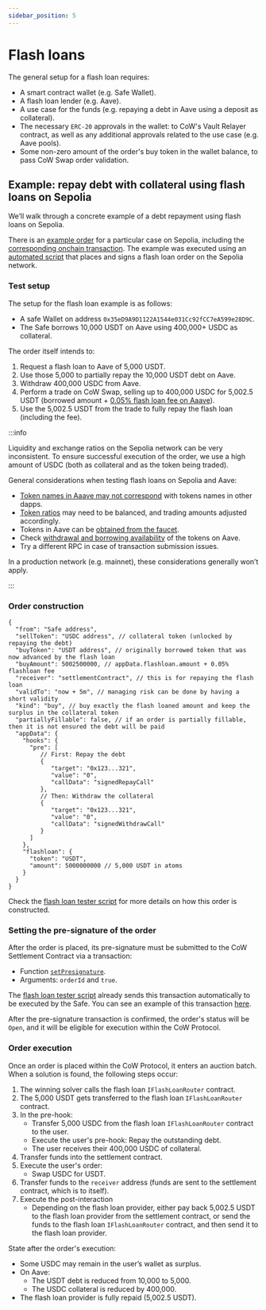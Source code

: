 ```yaml
---
sidebar_position: 5
---
```


# Flash loans

The general setup for a flash loan requires:
* A smart contract wallet (e.g. Safe Wallet).
* A flash loan lender (e.g. Aave).
* A use case for the funds (e.g. repaying a debt in Aave using a deposit as collateral).
* The necessary `ERC-20` approvals in the wallet: to CoW's Vault Relayer contract, as well as any additional approvals related to the use case (e.g. Aave pools).
* Some non-zero amount of the order's buy token in the wallet balance, to pass CoW Swap order validation.

## Example: repay debt with collateral using flash loans on Sepolia

We’ll walk through a concrete example of a debt repayment using flash loans on Sepolia.

There is an [example order](https://explorer.cow.fi/sepolia/orders/0x86ff28a37bf70c549edfe753d899d44307b1b4c3ae943c6f5bdfe271942fd4f135ed9a9d1122a1544e031cc92fcc7ea599e28d9c67dc66ab) for a particular case on Sepolia, including the [corresponding onchain transaction](https://sepolia.etherscan.io/tx/0x6f4fc9b450e08dab0ab2d935e7c7dcade9e44e330e484657e5b1fadb6c6e8851).
The example was executed using an [automated script](https://github.com/mrnaveira/cow-flashloan-tester) that places and signs a flash loan order on the Sepolia network.

### Test setup
The setup for the flash loan example is as follows:
* A safe Wallet on address `0x35eD9A9D1122A1544e031Cc92fCC7eA599e28D9C`.
* The Safe borrows 10,000 USDT on Aave using 400,000+ USDC as collateral.

The order itself intends to:
1. Request a flash loan to Aave of 5,000 USDT.
2. Use those 5,000 to partially repay the 10,000 USDT debt on Aave.
3. Withdraw 400,000 USDC from Aave.
4. Perform a trade on CoW Swap, selling up to 400,000 USDC for 5,002.5 USDT (borrowed amount + [0.05% flash loan fee on Aaave](https://aave.com/docs/concepts/flash-loans)).
2. Use the 5,002.5 USDT from the trade to fully repay the flash loan (including the fee).

:::info

Liquidity and exchange ratios on the Sepolia network can be very inconsistent. To ensure successful execution of the order, we use a high amount of USDC (both as collateral and as the token being traded).

General considerations when testing flash loans on Sepolia and Aave:
- [Token names in Aaave may not correspond](https://github.com/mrnaveira/cow-flashloan-tester?tab=readme-ov-file#2-select-aave-tokens) with tokens names in other dapps.
- [Token ratios](https://github.com/mrnaveira/cow-flashloan-tester?tab=readme-ov-file#4-determine-token-amounts-needed-to-trade-and-deposit) may need to be balanced, and trading amounts adjusted accordingly.
- Tokens in Aave can be [obtained from the faucet](https://github.com/mrnaveira/cow-flashloan-tester?tab=readme-ov-file#5-get-tokens-from-the-faucet).
- Check [withdrawal and borrowing availability](https://github.com/mrnaveira/cow-flashloan-tester?tab=readme-ov-file#7-check-aaves-withdrawalborrow-availability) of the tokens on Aave.
- Try a different RPC in case of transaction submission issues.

In a production network (e.g. mainnet), these considerations generally won’t apply.

:::

### Order construction

```json5
{
  "from": "Safe address",
  "sellToken": "USDC address", // collateral token (unlocked by repaying the debt)
  "buyToken": "USDT address", // originally borrowed token that was now advanced by the flash loan
  "buyAmount": 5002500000, // appData.flashloan.amount + 0.05% flashloan fee
  "receiver": "settlementContract", // this is for repaying the flash loan
  "validTo": "now + 5m", // managing risk can be done by having a short validity
  "kind": "buy", // buy exactly the flash loaned amount and keep the surplus in the collateral token
  "partiallyFillable": false, // if an order is partially fillable, then it is not ensured the debt will be paid
  "appData": {
    "hooks": {
      "pre": [
         // First: Repay the debt
         {
            "target": "0x123...321",
            "value": "0",
            "callData": "signedRepayCall"
         },
         // Then: Withdraw the collateral
         {
            "target": "0x123...321",
            "value": "0",
            "callData": "signedWithdrawCall"
         }
      ]
    },
    "flashloan": {
      "token": "USDT",
      "amount": 5000000000 // 5,000 USDT in atoms
    }
  }
}
```

Check the [flash loan tester script](https://github.com/mrnaveira/cow-flashloan-tester) for more details on how this order is constructed.

### Setting the pre-signature of the order

After the order is placed, its pre-signature must be submitted to the CoW Settlement Contract via a transaction:
* Function [`setPresignature`](https://docs.cow.fi/cow-protocol/reference/contracts/core/settlement#setpresignature).
* Arguments: `orderId` and `true`.

The [flash loan tester script](https://github.com/mrnaveira/cow-flashloan-tester) already sends this transaction automatically to be executed by the Safe. You can see an example of this transaction [here](https://sepolia.etherscan.io/tx/0x2de6e4cfcf61942f73e2db254a6b917fc52ec95da4d296f5a998be4c1b910c94).

After the pre-signature transaction is confirmed, the order's status will be `Open`, and it will be eligible for execution within the CoW Protocol.

### Order execution

Once an order is placed within the CoW Protocol, it enters an auction batch. When a solution is found, the following steps occur:

1. The winning solver calls the flash loan `IFlashLoanRouter` contract.
2. The 5,000 USDT gets transferred to the flash loan `IFlashLoanRouter` contract.
3. In the pre-hook:
    - Transfer 5,000 USDC from the flash loan `IFlashLoanRouter` contract to the user.
    - Execute the user's pre-hook: Repay the outstanding debt.
    - The user receives their 400,000 USDC of collateral.
4. Transfer funds into the settlement contract.
5. Execute the user's order:
    - Swap USDC for USDT.
6. Transfer funds to the `receiver` address (funds are sent to the settlement contract, which is to itself).
7. Execute the post-interaction
    - Depending on the flash loan provider, either pay back 5,002.5 USDT to the flash loan provider from the settlement contract, or send the funds to the flash loan `IFlashLoanRouter` contract, and then send it to the flash loan provider.

State after the order's execution:
- Some USDC may remain in the user’s wallet as surplus.
- On Aave: 
    - The USDT debt is reduced from 10,000 to 5,000.
    - The USDC collateral is reduced by 400,000.
- The flash loan provider is fully repaid (5,002.5 USDT).